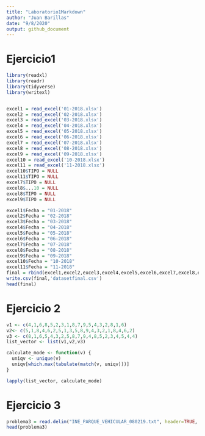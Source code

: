 ---
title: "Laboratorio1Markdown"
author: "Juan Barillas"
date: "9/8/2020"
output: github_document
---

# Ejercicio1

```{r}
library(readxl)
library(readr)
library(tidyverse)
library(writexl)


excel1 = read_excel('01-2018.xlsx')
excel2 = read_excel('02-2018.xlsx')
excel3 = read_excel('03-2018.xlsx')
excel4 = read_excel('04-2018.xlsx')
excel5 = read_excel('05-2018.xlsx')
excel6 = read_excel('06-2018.xlsx')
excel7 = read_excel('07-2018.xlsx')
excel8 = read_excel('08-2018.xlsx')
excel9 = read_excel('09-2018.xlsx')
excel10 = read_excel('10-2018.xlsx')
excel11 = read_excel('11-2018.xlsx')
excel10$TIPO = NULL
excel11$TIPO = NULL
excel7$TIPO = NULL
excel8$...10 = NULL
excel8$TIPO = NULL
excel9$TIPO = NULL

excel1$Fecha = "01-2018"
excel2$Fecha = "02-2018"
excel3$Fecha = "03-2018"
excel4$Fecha = "04-2018"
excel5$Fecha = "05-2018"
excel6$Fecha = "06-2018"
excel7$Fecha = "07-2018"
excel8$Fecha = "08-2018"
excel9$Fecha = "09-2018"
excel10$Fecha = "10-2018"
excel11$Fecha = "11-2018"
final = rbind(excel1,excel2,excel3,excel4,excel5,excel6,excel7,excel8,excel9,excel10, excel11)
write.csv(final,'datasetfinal.csv')
head(final)
```


# Ejercicio 2
```{r}
v1 <- c(4,1,6,8,5,2,3,1,8,7,9,5,4,3,2,8,1,6)
v2<- c(5,1,8,4,6,2,5,1,3,5,8,9,4,3,2,1,8,4,6,2)
v3 <- c(8,1,6,5,4,3,2,5,8,7,9,4,8,5,2,3,4,5,4,4)
list_vector <- list(v1,v2,v3)

calculate_mode <- function(v) {
  uniqv <- unique(v)
  uniqv[which.max(tabulate(match(v, uniqv)))]
}

lapply(list_vector, calculate_mode)
```


# Ejercicio 3
```{r}
problema3 = read.delim("INE_PARQUE_VEHICULAR_080219.txt", header=TRUE, sep="|")
head(problema3)
```

